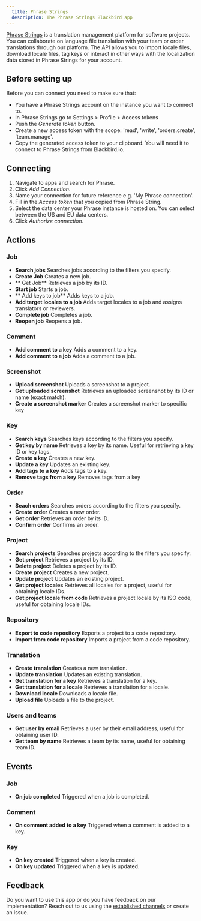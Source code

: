 ```yaml
---
  title: Phrase Strings
  description: The Phrase Strings Blackbird app
---
```


<LinkCard title="View on Github" target="_blank" href="https://github.com/bb-io/PhraseStrings" icon="github" />

[Phrase Strings](https://phrase.com/platform/strings/) is a translation management platform for software projects. You can collaborate on language file translation with your team or order translations through our platform. The API allows you to import locale files, download locale files, tag keys or interact in other ways with the localization data stored in Phrase Strings for your account.

## Before setting up

Before you can connect you need to make sure that:

- You have a Phrase Strings account on the instance you want to connect to.
- In Phrase Strings go to Settings > Profile > Access tokens
- Push the _Generate token_ button.
- Create a new access token with the scope: 'read', 'write', 'orders.create', 'team.manage'.
- Copy the generated access token to your clipboard. You will need it to connect to Phrase Strings from Blackbird.io.

## Connecting

1. Navigate to apps and search for Phrase.
2. Click _Add Connection_.
3. Name your connection for future reference e.g. 'My Phrase connection'.
4. Fill in the _Access token_ that you copied from Phrase String.
5. Select the data center your Phrase instance is hosted on. You can select between the US and EU data centers.
6. Click _Authorize connection_.


## Actions

### Job

- **Search jobs** Searches jobs according to the filters you specify.
- **Create Job**  Creates a new job.
- ** Get Job** Retrieves a job by its ID.
- **Start job** Starts a job.
- ** Add keys to job** Adds keys to a job.
- **Add target locales to a job** Adds target locales to a job and assigns translators or reviewers.
- **Complete job** Completes a job.
- **Reopen job** Reopens a job.

### Comment

- **Add comment to a key** Adds a comment to a key.
- **Add comment to a job** Adds a comment to a job.

### Screenshot

- **Upload screenshot** Uploads a screenshot to a project.
- **Get uploaded screenshot** Retrieves an uploaded screenshot by its ID or name (exact match).
- **Create a screenshot marker** Creates a screenshot marker to specific key

### Key

- **Search keys** Searches keys according to the filters you specify.
- **Get key by name** Retrieves a key by its name. Useful for retrieving a key ID or key tags.
- **Create a key** Creates a new key.
- **Update a key** Updates an existing key.
- **Add tags to a key** Adds tags to a key.
- **Remove tags from a key** Removes tags from a key

### Order

- **Seach orders** Searches orders according to the filters you specify.
- **Create order** Creates a new order.
- **Get order** Retrieves an order by its ID.
- **Confirm order** Confirms an order.

### Project

- **Search projects** Searches projects according to the filters you specify.
- **Get project** Retrieves a project by its ID.
- **Delete project** Deletes a project by its ID.
- **Create project** Creates a new project.
- **Update project** Updates an existing project.
- **Get project locales** Retrieves all locales for a project, useful for obtaining locale IDs.
- **Get project locale from code** Retrieves a project locale by its ISO code, useful for obtaining locale IDs.

### Repository

- **Export to code repository** Exports a project to a code repository.
- **Import from code repository** Imports a project from a code repository.

### Translation

- **Create translation** Creates a new translation.
- **Update translation** Updates an existing translation.
- **Get translation for a key** Retrieves a translation for a key.
- **Get translation for a locale** Retrieves a translation for a locale.
- **Download locale** Downloads a locale file.
- **Upload file** Uploads a file to the project.

### Users and teams

- **Get user by email** Retrieves a user by their email address, useful for obtaining user ID.
- **Get team by name** Retrieves a team by its name, useful for obtaining team ID.

## Events

### Job

- **On job completed** Triggered when a job is completed.

### Comment

- **On comment added to a key** Triggered when a comment is added to a key.

### Key

- **On key created** Triggered when a key is created.
- **On key updated** Triggered when a key is updated.

## Feedback

Do you want to use this app or do you have feedback on our implementation? Reach out to us using the [established channels](https://www.blackbird.io/) or create an issue.

